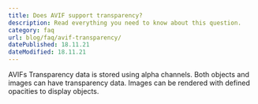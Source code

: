 ```yaml
---
title: Does AVIF support transparency?
description: Read everything you need to know about this question.
category: faq
url: blog/faq/avif-transparency/
datePublished: 18.11.21
dateModified: 18.11.21
---
```


AVIFs Transparency data is stored using alpha channels. Both objects and images can have transparency data. Images can be rendered with defined opacities to display objects.

